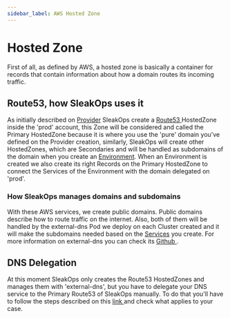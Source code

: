 ```yaml
---
sidebar_label: AWS Hosted Zone
---
```



# Hosted Zone

First of all, as defined by AWS, a hosted zone is basically a container for records that contain information about how a domain routes its incoming traffic.

## Route53, how SleakOps uses it

As initially described on [Provider](/provider/index.mdx) SleakOps create a [Route53 <FiExternalLink/>](https://aws.amazon.com/route53/) HostedZone inside the 'prod' account, this Zone will be considered and called the Primary HostedZone because it is where you use the 'pure' domain you've defined on the Provider creation, similarly, SleakOps will create other HostedZones, which are Secondaries and will be handled as subdomains of the domain when you create an [Environment](/environment.mdx).
When an Environment is created we also create its right Records on the Primary HostedZone to connect the Services of the Environment with the domain delegated on 'prod'.

### How SleakOps manages domains and subdomains

With these AWS services, we create public domains. Public domains describe how to route traffic on the internet. Also, both of them will be handled by the external-dns Pod we deploy on each Cluster created and it will make the subdomains needed based on the [Services](/service/index.mdx) you create. For more information on external-dns you can check its [Github <FiExternalLink/>](https://github.com/kubernetes-sigs/external-dns).

## DNS Delegation

At this moment SleakOps only creates the Route53 HostedZones and manages them with 'external-dns', but you have to delegate your DNS service to the Primary Route53 of SleakOps manually. To do that you'll have to follow the steps described on this [link <FiExternalLink/>](https://docs.aws.amazon.com/Route53/latest/DeveloperGuide/MigratingDNS.html) and check what applies to your case.
